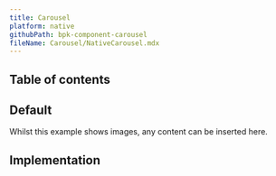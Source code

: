 ```yaml
---
title: Carousel
platform: native
githubPath: bpk-component-carousel
fileName: Carousel/NativeCarousel.mdx
---
```




## Table of contents

## Default

Whilst this example shows images, any content can be inserted here.

<NativeComponentScreenshots
  iOS={iosCarouselDefault}
  iOSAltText="iOS default carousel component"
  android={androidCarouselDefault}
  androidAltText="Android default carousel component" />

## Implementation

<Readme file={readme} />
